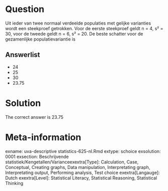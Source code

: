 Question
========

Uit ieder van twee normaal verdeelde populaties met gelijke varianties wordt een steekproef getrokken. Voor de eerste steekproef geldt n = 4, s² = 30, voor de tweede geldt n = 6, s² = 20. De beste schatter voor de gezamenlijke populatievariantie is 

Answerlist
----------
* 24
* 25
* 30
* 23.75

Solution
========

The correct answer is  23.75 

Meta-information
================
exname: uva-descriptive statistics-625-nl.Rmd 
extype: schoice 
exsolution: 0001 
exsection: Beschrijvende statistiek/Kengetallen/Varianceexextra[Type]: Calculation, Case, Conceptual, Creating graphs, Data manipulation, Interpretating graph, Interpretating output, Performing analysis, Test choice 
exextra[Langauge]: Dutch 
exextra[Level]: Statistical Literacy, Statistical Reasoning, Statistical Thinking 
